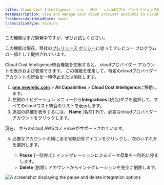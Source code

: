 ```yaml
---
title: Cloud Cost Intelligence - cci - 統合 - cloudコスト インテリジェンス統合 - 統合の一時停止 - 統合の削除
metaDescription: view and manage your cloud provider accounts in Cloud Cost Intelligence. Learn how to pause or delete integrations for specific cloud provider accounts.
freshnessValidatedDate: never
translationType: machine
---
```


<Callout title="プレビュー">
  この機能はまだ開発中ですが、ぜひお試しください。

  この機能は現在、弊社の[プレリリース ポリシー](/docs/licenses/license-information/referenced-policies/new-relic-pre-release-policy)に従ってプレビュー プログラムの一部として提供されています。
</Callout>

Cloud Cost Intelligence統合機能を使用すると、 cloudプロバイダー アカウントを表示および管理できます。 この機能を使用して、特定のcloudプロバイダー アカウントの統合を一時停止または削除します。

1. <DNT>[**one.newrelic.com**](https://one.newrelic.com) &gt; **All Capabilities** &gt; **Cloud Cost Intelligence**</DNT>に移動します。
2. 左側のナビゲーション メニューから**Integrations** \[統合]タブを選択して、すべてのcloudコスト統合のリストを表示します。
3. 追加の詳細を表示するには、 **Name** \[名前] 列で、必要なcloudプロバイダー アカウントをクリックします。

<Callout variant="important">
  現在、 からのcloud AWSコストのみがサポートされています。
</Callout>

4. 必要なアカウントの横にある省略記号アイコンをクリックし、次のいずれかを選択します。

   * **Pause** \[一時停止]: インテグレーションによるデータ収集を一時的に停止します。
   * **Delete** \[削除]: アカウントからインテグレーションを完全に削除します。

<img title="Pause and delete integration" alt="A screenshot displaying the pause and delete integration options" src="/images/pause-delete-cci.webp" />